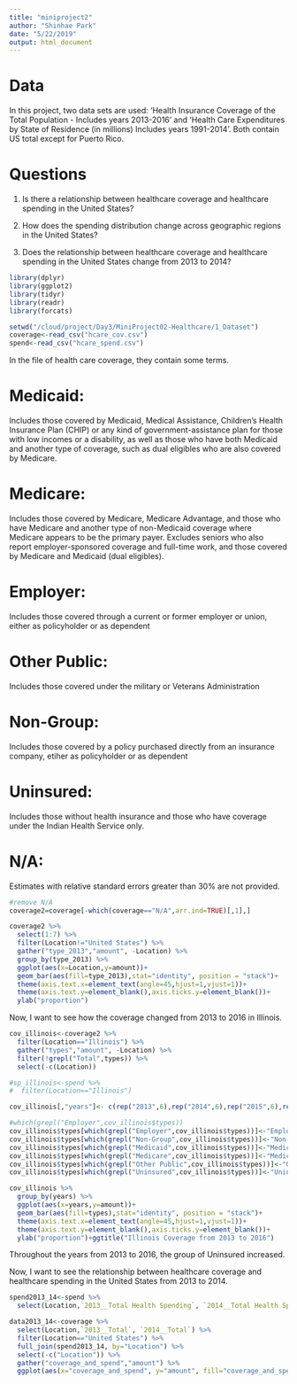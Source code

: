 ```yaml
---
title: "miniproject2"
author: "Shinhae Park"
date: "5/22/2019"
output: html_document
---
```


# Data
In this project, two data sets are used: 'Health Insurance Coverage of the Total Population - Includes years 2013-2016' and 'Health Care Expenditures by State of Residence (in millions) Includes years 1991-2014'.
Both contain US total except for Puerto Rico.

# Questions 
1. Is there a relationship between healthcare coverage and healthcare spending in the United States?

2. How does the spending distribution change across geographic regions in the United States?

3. Does the relationship between healthcare coverage and healthcare spending in the United States change from 2013 to 2014?


```r
library(dplyr)
library(ggplot2)
library(tidyr)
library(readr)
library(forcats)
```

```r
setwd("/cloud/project/Day3/MiniProject02-Healthcare/1_Dataset")
coverage<-read_csv("hcare_cov.csv")
spend<-read_csv("hcare_spend.csv")
```

In the file of health care coverage, they contain some terms.

# Medicaid: 
Includes those covered by Medicaid, Medical Assistance, Children's Health Insurance Plan (CHIP) or any kind of government-assistance plan for those with low incomes or a disability, as well as those who have both Medicaid and another type of coverage, such as dual eligibles who are also covered by Medicare.

# Medicare: 
Includes those covered by Medicare, Medicare Advantage, and those who have Medicare and another type of non-Medicaid coverage where Medicare appears to be the primary payer. Excludes seniors who also report employer-sponsored coverage and full-time work, and those covered by Medicare and Medicaid (dual eligibles).

# Employer:
Includes those covered through a current or former employer or union, either as policyholder or as dependent

# Other Public:
Includes those covered under the military or Veterans Administration

# Non-Group: 
Includes those covered by a policy purchased directly from an insurance company, etiher as policyholder or as dependent

# Uninsured:
Includes those without health insurance and those who have coverage under the Indian Health Service only.

# N/A: 
Estimates with relative standard errors greater than 30% are not provided.



```r
#remove N/A
coverage2=coverage[-which(coverage=="N/A",arr.ind=TRUE)[,1],]
```

```r
coverage2 %>% 
  select(1:7) %>% 
  filter(Location!="United States") %>%
  gather("type_2013","amount", -Location) %>% 
  group_by(type_2013) %>% 
  ggplot(aes(x=Location,y=amount))+
  geom_bar(aes(fill=type_2013),stat="identity", position = "stack")+
  theme(axis.text.x=element_text(angle=45,hjust=1,vjust=1))+
  theme(axis.text.y=element_blank(),axis.ticks.y=element_blank())+
  ylab("proportion")
```



<!-- ```{r} -->
<!-- coverage2 %>%  -->
<!--   select(1:7) %>%  -->
<!--   filter(Location!="United States") %>% -->
<!--   gather("type_2013","amount", -Location) %>%  -->
<!--   group_by(type_2013) %>%  -->
<!--   ggplot(aes(x=Location,y=amount))+ -->
<!--   geom_col(aes(fill=type_2013))+ -->
<!--   theme(axis.text.x=element_text(angle=45,hjust=1,vjust=1))+ -->
<!--   theme(axis.text.y=element_blank(),axis.ticks.y=element_blank())+ -->
<!--   ylab("proportion") -->
<!-- ``` -->

Now, I want to see how the coverage changed from 2013 to 2016 in Illinois.

```r
cov_illinois<-coverage2 %>% 
  filter(Location=="Illinois") %>%
  gather("types","amount", -Location) %>%  
  filter(!grepl("Total",types)) %>% 
  select(-c(Location))

#sp_illinois<-spend %>% 
#  filter(Location=="Illinois")
```

```r
cov_illinois[,"years"]<- c(rep("2013",6),rep("2014",6),rep("2015",6),rep("2016",6))
```

```r
#which(grepl("Employer",cov_illinois$types))
cov_illinois$types[which(grepl("Employer",cov_illinois$types))]<-"Employer"
cov_illinois$types[which(grepl("Non-Group",cov_illinois$types))]<-"Non-Group"
cov_illinois$types[which(grepl("Medicaid",cov_illinois$types))]<-"Medicaid"
cov_illinois$types[which(grepl("Medicare",cov_illinois$types))]<-"Medicare"
cov_illinois$types[which(grepl("Other Public",cov_illinois$types))]<-"Other Public"
cov_illinois$types[which(grepl("Uninsured",cov_illinois$types))]<-"Uninsured"
```


```r
cov_illinois %>% 
  group_by(years) %>% 
  ggplot(aes(x=years,y=amount))+
  geom_bar(aes(fill=types),stat="identity", position = "stack")+
  theme(axis.text.x=element_text(angle=45,hjust=1,vjust=1))+
  theme(axis.text.y=element_blank(),axis.ticks.y=element_blank())+
  ylab("proportion")+ggtitle("Illinois Coverage from 2013 to 2016")
```

Throughout the years from 2013 to 2016, the group of Uninsured increased.

Now, I want to see the relationship between healthcare coverage and healthcare spending in the United States from 2013 to 2014.

```r
spend2013_14<-spend %>% 
  select(Location,`2013__Total Health Spending`, `2014__Total Health Spending`) %>% filter(Location=="United States")
```


```r
data2013_14<-coverage %>% 
  select(Location,`2013__Total`, `2014__Total`) %>% 
  filter(Location=="United States") %>% 
  full_join(spend2013_14, by="Location") %>% 
  select(-c("Location")) %>% 
  gather("coverage_and_spend","amount") %>% 
  ggplot(aes(x="coverage_and_spend", y="amount", fill="coverage_and_spend") )+geom_bar(stat="identity")
```